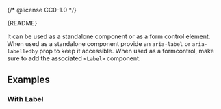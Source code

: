 {/* @license CC0-1.0 */}


<Meta of={SwitchStories} />

<Markdown>{README}</Markdown>

It can be used as a standalone component or as a form control element.
When used as a standalone component provide an `aria-label` or `aria-labelledby` prop to keep it accessible.
When used as a formcontrol, make sure to add the associated `<Label>` component.

<Primary />

<Controls />

## Examples

### With Label

<Canvas of={SwitchStories.WithLabel} />
